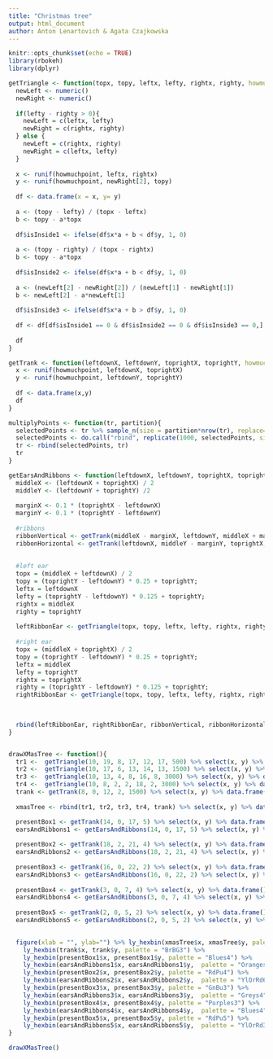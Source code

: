 ---
title: "Christmas tree"
output: html_document
author: Anton Lenartovich & Agata Czajkowska
---

```{r setup, include=FALSE}
knitr::opts_chunk$set(echo = TRUE)
library(rbokeh)
library(dplyr)
```



```{r, warning=FALSE, message=FALSE, echo=TRUE}

getTriangle <- function(topx, topy, leftx, lefty, rightx, righty, howmuchpoint=10000){
  newLeft <- numeric()
  newRight <- numeric()
  
  if(lefty - righty > 0){
    newLeft = c(leftx, lefty)
    newRight = c(rightx, righty)
  } else {
    newLeft = c(rightx, righty) 
    newRight = c(leftx, lefty)
  }
 
  x <- runif(howmuchpoint, leftx, rightx)
  y <- runif(howmuchpoint, newRight[2], topy)
  
  df <- data.frame(x = x, y= y)
  
  a <- (topy - lefty) / (topx - leftx)
  b <- topy - a*topx
  
  df$isInside1 <- ifelse(df$x*a + b < df$y, 1, 0)
  
  a <- (topy - righty) / (topx - rightx)
  b <- topy - a*topx
  
  df$isInside2 <- ifelse(df$x*a + b < df$y, 1, 0)
  
  a <- (newLeft[2] - newRight[2]) / (newLeft[1] - newRight[1])
  b <- newLeft[2] - a*newLeft[1]
  
  df$isInside3 <- ifelse(df$x*a + b > df$y, 1, 0)
  
  df <- df[df$isInside1 == 0 & df$isInside2 == 0 & df$isInside3 == 0,]
  
  df
}

getTrank <- function(leftdownX, leftdownY, toprightX, toprightY, howmuchpoint=10000){
  x <- runif(howmuchpoint, leftdownX, toprightX)
  y <- runif(howmuchpoint, leftdownY, toprightY)
  
  df <- data.frame(x,y)
  df
}

multiplyPoints <- function(tr, partition){
  selectedPoints <- tr %>% sample_n(size = partition*nrow(tr), replace=FALSE) %>% data.frame()
  selectedPoints <- do.call("rbind", replicate(1000, selectedPoints, simplify = FALSE))
  tr <- rbind(selectedPoints, tr)
  tr
}

getEarsAndRibbons <- function(leftdownX, leftdownY, toprightX, toprightY, howmuchpoint=10000){
  middleX <- (leftdownX + toprightX) / 2
  middleY <- (leftdownY + toprightY) /2
  
  marginX <- 0.1 * (toprightX - leftdownX)
  marginY <- 0.1 * (toprightY - leftdownY)
  
  #ribbons
  ribbonVertical <- getTrank(middleX - marginX, leftdownY, middleX + marginX, toprightY) %>% select(x, y) %>% data.frame()
  ribbonHorizontal <- getTrank(leftdownX, middleY - marginY, toprightX, middleY + marginY) %>% select(x, y) %>% data.frame()
  
  
  #left ear
  topx = (middleX + leftdownX) / 2
  topy = (toprightY - leftdownY) * 0.25 + toprightY;
  leftx = leftdownX
  lefty = (toprightY - leftdownY) * 0.125 + toprightY;
  rightx = middleX
  righty = toprightY
  
  leftRibbonEar <- getTriangle(topx, topy, leftx, lefty, rightx, righty) %>% select(x, y) %>% data.frame()
  
  #right ear
  topx = (middleX + toprightX) / 2
  topy = (toprightY - leftdownY) * 0.25 + toprightY;
  leftx = middleX 
  lefty = toprightY
  rightx = toprightX
  righty = (toprightY - leftdownY) * 0.125 + toprightY;
  rightRibbonEar <- getTriangle(topx, topy, leftx, lefty, rightx, righty) %>% select(x, y) %>% data.frame()
  

  
  rbind(leftRibbonEar, rightRibbonEar, ribbonVertical, ribbonHorizontal)
}


drawXMasTree <- function(){
  tr1 <-  getTriangle(10, 19, 8, 17, 12, 17, 500) %>% select(x, y) %>% data.frame()
  tr2 <-  getTriangle(10, 17, 6, 13, 14, 13, 1500) %>% select(x, y) %>% data.frame()
  tr3 <-  getTriangle(10, 13, 4, 8, 16, 8, 3000) %>% select(x, y) %>% data.frame()
  tr4 <-  getTriangle(10, 8, 2, 2, 18, 2, 3000) %>% select(x, y) %>% data.frame()
  trank <- getTrank(8, 0, 12, 2, 1500) %>% select(x, y) %>% data.frame()
  
  xmasTree <- rbind(tr1, tr2, tr3, tr4, trank) %>% select(x, y) %>% data.frame()

  presentBox1 <- getTrank(14, 0, 17, 5) %>% select(x, y) %>% data.frame()
  earsAndRibbons1 <- getEarsAndRibbons(14, 0, 17, 5) %>% select(x, y) %>% data.frame()
  
  presentBox2 <- getTrank(18, 2, 21, 4) %>% select(x, y) %>% data.frame()
  earsAndRibbons2 <- getEarsAndRibbons(18, 2, 21, 4) %>% select(x, y) %>% data.frame()
  
  presentBox3 <- getTrank(16, 0, 22, 2) %>% select(x, y) %>% data.frame()
  earsAndRibbons3 <- getEarsAndRibbons(16, 0, 22, 2) %>% select(x, y) %>% data.frame()
  
  presentBox4 <- getTrank(3, 0, 7, 4) %>% select(x, y) %>% data.frame()
  earsAndRibbons4 <- getEarsAndRibbons(3, 0, 7, 4) %>% select(x, y) %>% data.frame()
  
  presentBox5 <- getTrank(2, 0, 5, 2) %>% select(x, y) %>% data.frame()
  earsAndRibbons5 <- getEarsAndRibbons(2, 0, 5, 2) %>% select(x, y) %>% data.frame()

  
  figure(xlab = "", ylab="") %>% ly_hexbin(xmasTree$x, xmasTree$y, palette="Greens8") %>%
    ly_hexbin(trank$x, trank$y, palette = "BrBG3") %>%
    ly_hexbin(presentBox1$x, presentBox1$y, palette = "Blues4") %>%
    ly_hexbin(earsAndRibbons1$x, earsAndRibbons1$y,  palette = "Oranges8") %>%
    ly_hexbin(presentBox2$x, presentBox2$y, palette = "RdPu4") %>%
    ly_hexbin(earsAndRibbons2$x, earsAndRibbons2$y,  palette = "YlOrRd6") %>%
    ly_hexbin(presentBox3$x, presentBox3$y, palette = "GnBu3") %>%
    ly_hexbin(earsAndRibbons3$x, earsAndRibbons3$y,  palette = "Greys4") %>%
    ly_hexbin(presentBox4$x, presentBox4$y, palette = "Purples3") %>%
    ly_hexbin(earsAndRibbons4$x, earsAndRibbons4$y,  palette = "Blues4") %>%
    ly_hexbin(presentBox5$x, presentBox5$y, palette = "RdPu5") %>%
    ly_hexbin(earsAndRibbons5$x, earsAndRibbons5$y,  palette = "YlOrRd3")
}

drawXMasTree()

```
